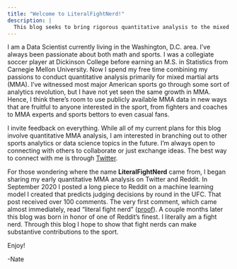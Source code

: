 ```yaml
---
title: "Welcome to LiteralFightNerd!"
description: |
  This blog seeks to bring rigorous quantitative analysis to the mixed martial arts world in a form that is digestable for non-technical audiences but still comprehensive for those who are more quantitatively inclined.
---
```


I am a Data Scientist currently living in the Washington, D.C. area. I've always been passionate about both math and sports. I was a collegiate soccer player at Dickinson College before earning an M.S. in Statistics from Carnegie Mellon University. Now I spend my free time combining my passions to conduct quantitative analysis primarily for mixed martial arts (MMA). I've witnessed most major American sports go through some sort of analytics revolution, but I have not yet seen the same growth in MMA. Hence, I think there's room to use publicly available MMA data in new ways that are fruitful to anyone interested in the sport, from fighters and coaches to MMA experts and sports bettors to even casual fans.

I invite feedback on everything. While all of my current plans for this blog involve quantitative MMA analysis, I am interested in branching out to other sports analytics or data science topics in the future. I'm always open to connecting with others to collaborate or just exchange ideas. The best way to connect with me is through [Twitter](https://twitter.com/NateLatshaw).

For those wondering where the name **LiteralFightNerd** came from, I began sharing my early quantitative MMA analysis on Twitter and Reddit. In September 2020 I posted a long piece to Reddit on a machine learning model I created that predicts judging decisions by round in the UFC. That post received over 100 comments. The very first comment, which came almost immediately, read "literal fight nerd" ([proof](https://www.reddit.com/r/MMA/comments/iy2z3i/introducing_a_new_fight_evaluation_tool_a_machine/g6abz5w?utm_source=share&utm_medium=web2x&context=3)). A couple months later this blog was born in honor of one of Reddit's finest. I literally am a fight nerd. Through this blog I hope to show that fight nerds can make substantive contributions to the sport.

Enjoy!

-Nate